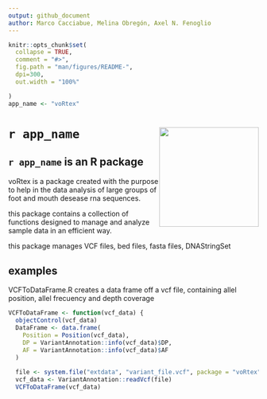 ```yaml
---
output: github_document
author: Marco Cacciabue, Melina Obregón, Axel N. Fenoglio
---
```


<!-- README.md is generated from README.Rmd. Please edit that file -->

```r
knitr::opts_chunk$set(
  collapse = TRUE,
  comment = "#>",
  fig.path = "man/figures/README-",
  dpi=300,
  out.width = "100%"

)
app_name <- "voRtex"
```

# **`r app_name `** <img src='man/figures/hex.PNG' style="float:right; height:200px;" /> 


## **`r app_name `** is an R package

voRtex is a package created with the purpose to help in the data analysis of large groups of foot and mouth desease rna sequences.

this package contains a collection of functions designed to manage and analyze sample data in an efficient way.

this package manages VCF files, bed files, fasta files, DNAStringSet

## examples

VCFToDataFrame.R creates a data frame off a vcf file, containing allel position, 
allel frecuency and depth coverage 

``` r
VCFToDataFrame <- function(vcf_data) {
  objectControl(vcf_data)
  DataFrame <- data.frame(
    Position = Position(vcf_data),
    DP = VariantAnnotation::info(vcf_data)$DP,
    AF = VariantAnnotation::info(vcf_data)$AF
  )
  
  file <- system.file("extdata", "variant_file.vcf", package = "voRtex", mustWork = TRUE)
  vcf_data <- VariantAnnotation::readVcf(file)
  VCFToDataFrame(vcf_data)

```
